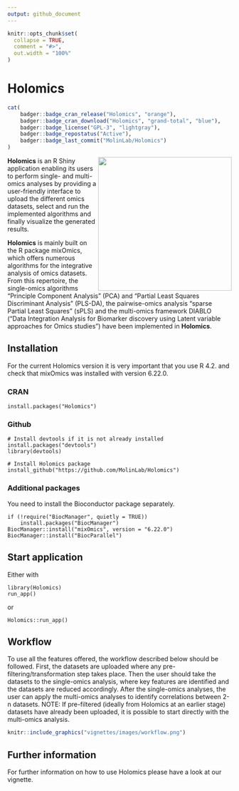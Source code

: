 ---
output: github_document
---

<!-- README.md is generated from README.Rmd. Please edit that file -->

```{r, include = FALSE}
knitr::opts_chunk$set(
  collapse = TRUE,
  comment = "#>",
  out.width = "100%"
)
```

# Holomics
```{r, echo = F, results='asis', message = F}
cat(
	badger::badge_cran_release("Holomics", "orange"),
	badger::badge_cran_download("Holomics", "grand-total", "blue"),
	badger::badge_license("GPL-3", "lightgray"),
	badger::badge_repostatus("Active"),
	badger::badge_last_commit("MolinLab/Holomics")
)
```

<img align="right" src="inst/app/www/img/logo.png" width=300> 

<b>Holomics</b> is an R Shiny application enabling its users to perform single- and multi-omics analyses by providing a user-friendly interface to upload the different omics datasets, select and run the implemented algorithms and finally visualize the generated results. 

<b>Holomics</b> is mainly built on the R package mixOmics, which offers numerous algorithms for the integrative analysis of omics datasets. From this repertoire, the single-omics algorithms "Principle Component Analysis" (PCA) and "Partial Least Squares Discriminant Analysis" (PLS-DA), the pairwise-omics analysis "sparse Partial Least Squares" (sPLS) and the multi-omics framework DIABLO ("Data Integration Analysis for Biomarker discovery using Latent variable approaches for Omics studies") have been implemented in <b>Holomics</b>.


## Installation
For the current Holomics version it is very important that you use R 4.2. and check that mixOmics was installed with version 6.22.0.

### CRAN
~~~
install.packages("Holomics")
~~~

### Github
~~~
# Install devtools if it is not already installed
install.packages("devtools")
library(devtools)

# Install Holomics package 
install_github("https://github.com/MolinLab/Holomics")
~~~

### Additional packages 
You need to install the Bioconductor package separately. 

~~~
if (!require("BiocManager", quietly = TRUE))
    install.packages("BiocManager")
BiocManager::install("mixOmics", version = "6.22.0")
BiocManager::install("BiocParallel")
~~~


## Start application
Either with 

~~~
library(Holomics)
run_app()
~~~

or 

~~~
Holomics::run_app()
~~~ 

## Workflow
To use all the features offered, the workflow described below should be followed. First, the datasets are uploaded where any pre-filtering/transformation step takes place. Then the user should take the datasets to the single-omics analysis, where key features are identified and the datasets are reduced accordingly. After the single-omics analyses, the user can apply the multi-omics analyses to identify correlations between 2-n datasets. NOTE: If pre-filtered (ideally from Holomics at an earlier stage) datasets have already been uploaded, it is possible to start directly with the multi-omics analysis. 

```{r workflow, out.width="100%", echo=F}
knitr::include_graphics("vignettes/images/workflow.png")
```


## Further information
For further information on how to use Holomics please have a look at our vignette.